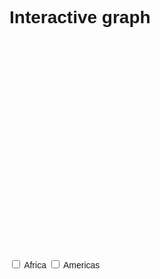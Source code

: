 # Interactive graph

<style>
  * {
    font-family: sans-serif;
  }
</style> 

<div id="plot">
</div>

<svg id="scatter-plot" width="600" height="400"></svg>

<div>
  <input type="checkbox" name="box1">
  <label for="box1">Africa</label>
  <input type="checkbox" name="box2">
  <label for="box2">Americas</label>
</div>

<script src="https://cdn.jsdelivr.net/npm/d3@7"></script>
<script src="scripts/scatterplot.js"></script>
